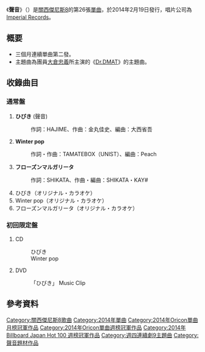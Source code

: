 {{unreferenced|time=2014-06-17T01:20:15+00:00}}
{{Infobox Single
| Name           = 聲音
| Cover          =
| Artist         = [[關西傑尼斯8|關西傑尼斯8]]
| Album          = 
| A-side         = 
| B-side         = 
| Released       = 2014年1月15日
| Format         = [[唱片|唱片]]
| Recorded       = 
| Genre          = [[J-POP|J-POP]]
| Length         = 
| Label          = [[Imperial_Records|Imperial Records]]
| Writer         = 
| Producer       = 
| Certification  = 
| Chart position = * 週榜第1名<small>（[[Oricon公信榜|Oricon]]）</small>
*2014年1月度月間第1位<small>（[[Oricon公信榜|Oricon]]）</small>
| Last single    = [[心空模樣|心空模樣]]<br/>（2014年）
| This single    = '''聲音'''<br />（2014年）
| Next single    = [[KING_OF_男！|KING OF 男！]]<br />（2014年）
| Misc           = 
}}
《'''聲音'''》（{{lang-ja|'''ひびき'''}}）是[[關西傑尼斯8|關西傑尼斯8]]的第26張[[單曲|單曲]]，於2014年2月19日發行，唱片公司為[[Imperial_Records|Imperial Records]]。

== 概要 ==
*三個月連續單曲第二發。
*主題曲為團員[[大倉忠義|大倉忠義]]所主演的《[[Dr.DMAT|Dr.DMAT]]》的主題曲。

== 收錄曲目 ==
=== 通常盤 ===
# '''ひびき''' (聲音)
#: 作詞：HAJIME、作曲：金丸佳史、編曲：大西省吾
# '''Winter pop''' 
#: 作詞・作曲：TAMATEBOX（UNIST）、編曲：Peach
# '''フローズンマルガリータ''' 
#: 作詞：SHIKATA、作曲・編曲：SHIKATA・KAY#
# ひびき（オリジナル・カラオケ）
# Winter pop（オリジナル・カラオケ）
# フローズンマルガリータ（オリジナル・カラオケ）

=== 初回限定盤 ===
# CD
#: ひびき
#: Winter pop
#DVD
#: 「ひびき」 Music Clip

== 參考資料 ==
{{Reflist}}

{{關西傑尼斯8}}
{{Oricon單曲月榜冠軍 (2010年代前期)|2014年1月}}
{{Oricon單曲週榜冠軍 (2014年)|2014年1月27日}}
{{Billboard JAPAN Hot 100 週榜冠軍 (2014年)|2014年1月27日}}

{{DEFAULTSORT:Hibiki}}
[[Category:關西傑尼斯8歌曲|Category:關西傑尼斯8歌曲]]
[[Category:2014年單曲|Category:2014年單曲]]
[[Category:2014年Oricon單曲月榜冠軍作品|Category:2014年Oricon單曲月榜冠軍作品]]
[[Category:2014年Oricon單曲週榜冠軍作品|Category:2014年Oricon單曲週榜冠軍作品]]
[[Category:2014年_Billboard_Japan_Hot_100_週榜冠軍作品|Category:2014年 Billboard Japan Hot 100 週榜冠軍作品]]
[[Category:週四連續劇9主題曲|Category:週四連續劇9主題曲]]
[[Category:聲音題材作品|Category:聲音題材作品]]